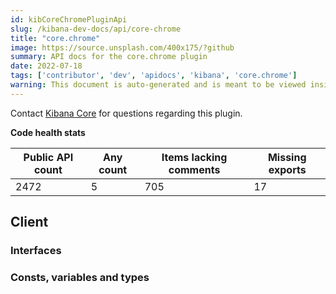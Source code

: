 ```yaml
---
id: kibCoreChromePluginApi
slug: /kibana-dev-docs/api/core-chrome
title: "core.chrome"
image: https://source.unsplash.com/400x175/?github
summary: API docs for the core.chrome plugin
date: 2022-07-18
tags: ['contributor', 'dev', 'apidocs', 'kibana', 'core.chrome']
warning: This document is auto-generated and is meant to be viewed inside our experimental, new docs system. Reach out in #docs-engineering for more info.
---
```




Contact [Kibana Core](https://github.com/orgs/elastic/teams/kibana-core) for questions regarding this plugin.

**Code health stats**

| Public API count  | Any count | Items lacking comments | Missing exports |
|-------------------|-----------|------------------------|-----------------|
| 2472 | 5 | 705 | 17 |

## Client

### Interfaces
<DocDefinitionList data={coreChromeObj.client.interfaces}/>

### Consts, variables and types
<DocDefinitionList data={coreChromeObj.client.misc}/>

